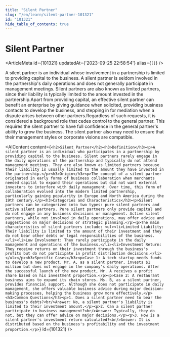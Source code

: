 ```yaml
---
title: "Silent Partner"
slug: "/en/learn/silent-partner-101321"
id: "101321"
hide_table_of_contents: true
---
```



# Silent Partner

<ArticleMeta id={101321} updatedAt={'2023-09-25 22:58:54'} alias={`[]`} />
<div className='border-solid border-b border-t-0 my-4 border-[var(--ifm-color-gray-300)]' />

A silent partner is an individual whose involvement in a partnership is limited to providing capital to the business. A silent partner is seldom involved in the partnership's daily operations and does not generally participate in management meetings. Silent partners are also known as limited partners, since their liability is typically limited to the amount invested in the partnership.Apart from providing capital, an effective silent partner can benefit an enterprise by giving guidance when solicited, providing business contacts to develop the business, and stepping in for mediation when a dispute arises between other partners.Regardless of such requests, it is considered a background role that cedes control to the general partner. This requires the silent partner to have full confidence in the general partner's ability to grow the business. The silent partner also may need to ensure that their management styles or corporate visions are compatible.

<AIContent content={`<h2>Silent Partner</h2><h3>Definition</h3><p>A silent partner is an individual who participates in a partnership by providing capital to the business. Silent partners rarely engage in the daily operations of the partnership and typically do not attend management meetings. They are also known as limited partners because their liability is usually limited to the amount they have invested in the partnership.</p><h3>Origin</h3><p>The concept of a silent partner originated in early forms of business collaboration when merchants needed capital to expand their operations but did not want external investors to interfere with daily management. Over time, this form of collaboration evolved into the modern limited partnership, particularly gaining popularity in Europe and North America during the 19th century.</p><h3>Categories and Characteristics</h3><p>Silent partners can be categorized into two types: pure silent partners and active silent partners. Pure silent partners only provide capital and do not engage in any business decisions or management. Active silent partners, while not involved in daily operations, may offer advice and suggestions on major decisions or strategic planning.</p><p>The main characteristics of silent partners include: <ul><li>Limited Liability: Their liability is limited to the amount of their investment and they do not bear other debts or legal responsibilities of the business.</li><li>Low Involvement: They rarely participate in the daily management and operations of the business.</li><li>Investment Return: They receive returns on their investment through the business's profits but do not participate in profit distribution decisions.</li></ul></p><h3>Specific Cases</h3><p>Case 1: A tech startup needs funds to develop a new product. Mr. A, as a silent partner, invests $1 million but does not engage in the company's daily operations. After the successful launch of the new product, Mr. A receives a profit share based on his investment proportion.</p><p>Case 2: A restaurant business aims to expand its chain stores. Ms. B, as a silent partner, provides financial support. Although she does not participate in daily management, she offers valuable business advice during major decision-making processes, helping the business grow more effectively.</p><h3>Common Questions</h3><p>1. Does a silent partner need to bear the business's debts?<br/>Answer: No, a silent partner's liability is limited to their investment amount.</p><p>2. Can a silent partner participate in business management?<br/>Answer: Typically, they do not, but they can offer advice on major decisions.</p><p>3. How is a silent partner's investment return calculated?<br/>Answer: It is distributed based on the business's profitability and the investment proportion.</p>`} id={101321} />
